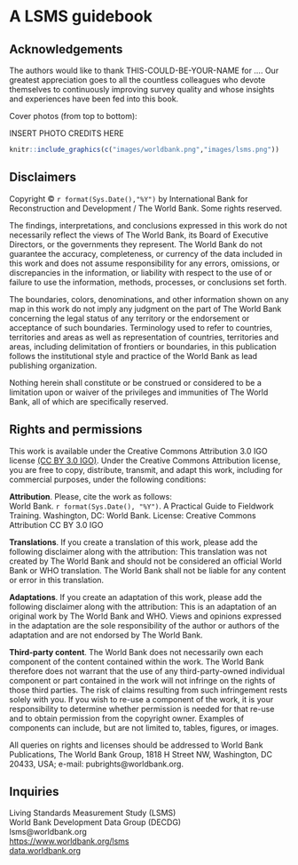 # A LSMS guidebook {-} 

## Acknowledgements {-}

<!--# This guidebook was made possible by the generous funding from...... -->The authors would like to thank THIS-COULD-BE-YOUR-NAME for ....  Our greatest appreciation goes to all the countless colleagues who devote themselves to continuously improving survey quality and whose insights and experiences have been fed into this book. 

Cover photos (from top to bottom): 

INSERT PHOTO CREDITS HERE


```r
knitr::include_graphics(c("images/worldbank.png","images/lsms.png"))
```

## Disclaimers {-}

Copyright © `r format(Sys.Date(),"%Y")` by International Bank for Reconstruction and Development / The World Bank. Some rights reserved.  

The findings, interpretations, and conclusions expressed in this work do not necessarily reflect the views of The World Bank, its Board of Executive Directors, or the governments they represent. The World Bank do not guarantee the accuracy, completeness, or currency of the data included in this work and does not assume responsibility for any errors, omissions, or discrepancies in the information, or liability with respect to the use of or failure to use the information, methods, processes, or conclusions set forth.  

The boundaries, colors, denominations, and other information shown on any map in this work do not imply any judgment on the part of The World Bank concerning the legal status of any territory or the endorsement or acceptance of such boundaries. Terminology used to refer to countries, territories and areas as well as representation of countries, territories and areas, including delimitation of frontiers or boundaries, in this publication follows the institutional style and practice of the World Bank as lead publishing organization. 

Nothing herein shall constitute or be construed or considered to be a limitation upon or waiver of the privileges and immunities of The World Bank, all of which are specifically reserved. 

## Rights and permissions {-}

This work is available under the Creative Commons Attribution 3.0 IGO license [(CC BY 3.0 IGO)](https://creativecommons.org/licenses/by/3.0/igo/){target="_blank"}. Under the Creative Commons Attribution license, you are free to copy, distribute, transmit, and adapt this work, including for commercial purposes, under the following conditions: 

 
**Attribution**. Please, cite the work as follows:  
World Bank. `r format(Sys.Date(), "%Y")`. A Practical Guide to Fieldwork Training. Washington, DC: World Bank. License: Creative Commons Attribution CC BY 3.0 IGO 

**Translations**. If you create a translation of this work, please add the following disclaimer along with the attribution: This translation was not created by The World Bank and should not be considered an official World Bank or WHO translation. The World Bank shall not be liable for any content or error in this translation. 

**Adaptations**. If you create an adaptation of this work, please add the following disclaimer along with the attribution: This is an adaptation of an original work by The World Bank and WHO. Views and opinions expressed in the adaptation are the sole responsibility of the author or authors of the adaptation and are not endorsed by The World Bank. 

**Third-party content**. The World Bank does not necessarily own each component of the content contained within the work. The World Bank therefore does not warrant that the use of any third-party-owned individual component or part contained in the work will not infringe on the rights of those third parties. The risk of claims resulting from such infringement rests solely with you. If you wish to re-use a component of the work, it is your responsibility to determine whether permission is needed for that re-use and to obtain permission from the copyright owner. Examples of components can include, but are not limited to, tables, figures, or images. 

All queries on rights and licenses should be addressed to World Bank Publications, The World Bank Group, 1818 H Street NW, Washington, DC 20433, USA; e-mail: pubrights@worldbank.org. 

## Inquiries {-} 

Living Standards Measurement Study (LSMS)  
World Bank Development Data Group (DECDG)  
lsms@worldbank.org  
[https://www.worldbank.org/lsms](https://www.worldbank.org/lsms){target="_blank"}  
[data.worldbank.org](https://www.data.worldbank.org){target="_blank"} 

